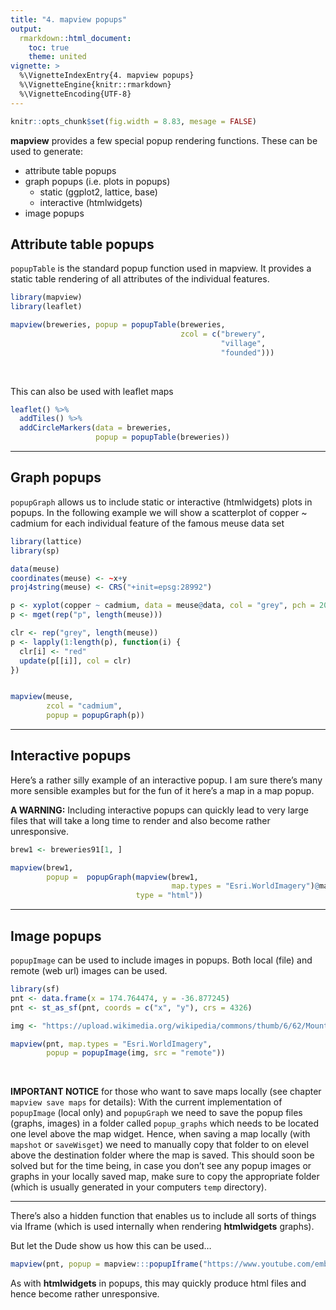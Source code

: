 ```yaml
---
title: "4. mapview popups"
output:
  rmarkdown::html_document:
    toc: true
    theme: united
vignette: >
  %\VignetteIndexEntry{4. mapview popups}
  %\VignetteEngine{knitr::rmarkdown}
  %\VignetteEncoding{UTF-8}
---
```


```r
knitr::opts_chunk$set(fig.width = 8.83, mesage = FALSE)
```

**mapview** provides a few special popup rendering functions. These can be used to generate:

* attribute table popups
* graph popups (i.e. plots in popups)
    * static (ggplot2, lattice, base)
    * interactive (htmlwidgets)
* image popups

## Attribute table popups

`popupTable` is the standard popup function used in mapview. It provides a static table rendering of all attributes of the individual features.

```r
library(mapview)
library(leaflet)

mapview(breweries, popup = popupTable(breweries,
                                      zcol = c("brewery",
                                               "village",
                                               "founded")))
```

<br> 

This can also be used with leaflet maps 

```r
leaflet() %>%
  addTiles() %>%
  addCircleMarkers(data = breweries,
                   popup = popupTable(breweries))
```

------

## Graph popups

`popupGraph` allows us to include static or interactive (htmlwidgets) plots in popups. In the following example we will show a scatterplot of copper ~ cadmium for each individual feature of the famous meuse data set

```r
library(lattice)
library(sp)

data(meuse)
coordinates(meuse) <- ~x+y
proj4string(meuse) <- CRS("+init=epsg:28992")

p <- xyplot(copper ~ cadmium, data = meuse@data, col = "grey", pch = 20, cex = 2)
p <- mget(rep("p", length(meuse)))

clr <- rep("grey", length(meuse))
p <- lapply(1:length(p), function(i) {
  clr[i] <- "red"
  update(p[[i]], col = clr)
})


mapview(meuse,
        zcol = "cadmium",
        popup = popupGraph(p))
```

------

## Interactive popups

Here's a rather silly example of an interactive popup. I am sure there's many more sensible examples but for the fun of it here's a map in a map popup. 

**A WARNING:** Including interactive popups can quickly lead to very large files that will take a long time to render and also become rather unresponsive.

```r
brew1 <- breweries91[1, ]

mapview(brew1,
        popup =  popupGraph(mapview(brew1,
                                    map.types = "Esri.WorldImagery")@map,
                            type = "html"))
```

------

## Image popups

`popupImage` can be used to include images in popups. Both local (file) and remote (web url) images can be used.

```r
library(sf)
pnt <- data.frame(x = 174.764474, y = -36.877245)
pnt <- st_as_sf(pnt, coords = c("x", "y"), crs = 4326)

img <- "https://upload.wikimedia.org/wikipedia/commons/thumb/6/62/Mount_Eden.jpg/640px-Mount_Eden.jpg"

mapview(pnt, map.types = "Esri.WorldImagery",
        popup = popupImage(img, src = "remote"))
```

<br>

**IMPORTANT NOTICE** for those who want to save maps locally (see chapter `mapview save maps` for details): With the current implementation of `popupImage` (local only) and `popupGraph` we need to save the popup files (graphs, images) in a folder called `popup_graphs` which needs to be located one level above the map widget. Hence, when saving a map locally (with `mapshot` or `saveWisget`) we need to manually copy that folder to on elevel above the destination folder where the map is saved. This should soon be solved but for the time being, in case you don't see any popup images or graphs in your locally saved map, make sure to copy the appropriate folder (which is usually generated in your computers `temp` directory). 


------

There's also a hidden function that enables us to include all sorts of things via Iframe (which is used internally when rendering **htmlwidgets** graphs).

But let the Dude show us how this can be used...

```r
mapview(pnt, popup = mapview:::popupIframe("https://www.youtube.com/embed/iApz08Bh53w?autoplay=1", width = 300, height = 225))
```

As with **htmlwidgets** in popups, this may quickly produce html files and hence become rather unresponsive.
